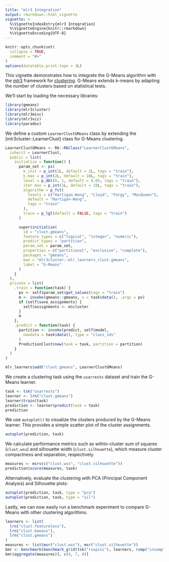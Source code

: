 ```yaml
---
title: "mlr3 Integration"
output: rmarkdown::html_vignette
vignette: >
  %\VignetteIndexEntry{mlr3 Integration}
  %\VignetteEngine{knitr::rmarkdown}
  %\VignetteEncoding{UTF-8}
---
```


```r
knitr::opts_chunk$set(
  collapse = TRUE,
  comment = "#>"
)
options(datatable.print.topn = 3L)
```

This vignette demonstrates how to integrate the G-Means algorithm with the 
[mlr3](https://mlr3.mlr-org.com/) framework for [clustering](https://mlr3cluster.mlr-org.com/).
G-Means extends k-means by adapting the number of clusters based on statistical tests.

We'll start by loading the necessary libraries:

```r
library(gmeans)
library(mlr3cluster)
library(mlr3misc)
library(mlr3viz)
library(paradox)
```

We define a custom `LearnerClustGMeans` class by extending the
[mlr3cluster::LearnerClust] class for G-Means clustering.

```r
LearnerClustGMeans <- R6::R6Class("LearnerClustGMeans",
  inherit = LearnerClust,
  public = list(
    initialize = function() {
      param_set <- ps(
        k_init = p_int(2L, default = 2L, tags = "train"),
        k_max = p_int(2L, default = 10L, tags = "train"),
        level = p_dbl(0, 1, default = 0.05, tags = "train"),
        iter.max = p_int(1L, default = 10L, tags = "train"),
        algorithm = p_fct(
          levels = c("Hartigan-Wong", "Lloyd", "Forgy", "MacQueen"),
          default = "Hartigan-Wong",
          tags = "train"
        ),
        trace = p_lgl(default = FALSE, tags = "train")
      )

      super$initialize(
        id = "clust.gmeans",
        feature_types = c("logical", "integer", "numeric"),
        predict_types = "partition",
        param_set = param_set,
        properties = c("partitional", "exclusive", "complete"),
        packages = "gmeans",
        man = "mlr3cluster::mlr_learners_clust.gmeans",
        label = "G-Means"
      )
    }
  ),
  private = list(
    .train = function(task) {
      pv <- self$param_set$get_values(tags = "train")
      m <- invoke(gmeans::gmeans, x = task$data(), .args = pv)
      if (self$save_assignments) {
        self$assignments <- m$cluster
      }
      m
    },
    .predict = function(task) {
      partition <- invoke(predict, self$model,
        newdata = task$data(), type = "class_ids"
      )
      PredictionClust$new(task = task, partition = partition)
    }
  )
)

mlr_learners$add("clust.gmeans", LearnerClustGMeans)
```

We create a clustering task using the `usarrests` dataset and train the G-Means learner.

```r
task <- tsk("usarrests")
learner <- lrn("clust.gmeans")
learner$train(task)
prediction <- learner$predict(task = task)
prediction
```

We use `autoplot()` to visualize the clusters produced by the G-Means learner.
This provides a simple scatter plot of the cluster assignments.

```r
autoplot(prediction, task)
```

We calculate performance metrics such as within-cluster sum of squares (`clust.wss`)
and silhouette width (`clust.silhouette`), which measure cluster compactness and 
separation, respectively.

```r
measures <- msrs(c("clust.wss", "clust.silhouette"))
prediction$score(measures, task)
```

Alternatively, evaluate the clustering with PCA (Principal Component Analysis) and 
Silhouette plots:

```r
autoplot(prediction, task, type = "pca")
autoplot(prediction, task, type = "sil")
```

Lastly, we can now easily run a benchmark experiment to compare G-Means with other 
clustering algorithms.

```r
learners <- list(
  lrn("clust.featureless"),
  lrn("clust.kmeans"),
  lrn("clust.gmeans")
)
measures <- list(msr("clust.wss"), msr("clust.silhouette"))
bmr <- benchmark(benchmark_grid(tsk("ruspini"), learners, rsmp("insample")))
bmr$aggregate(measures)[, c(4, 7, 8)]
```

